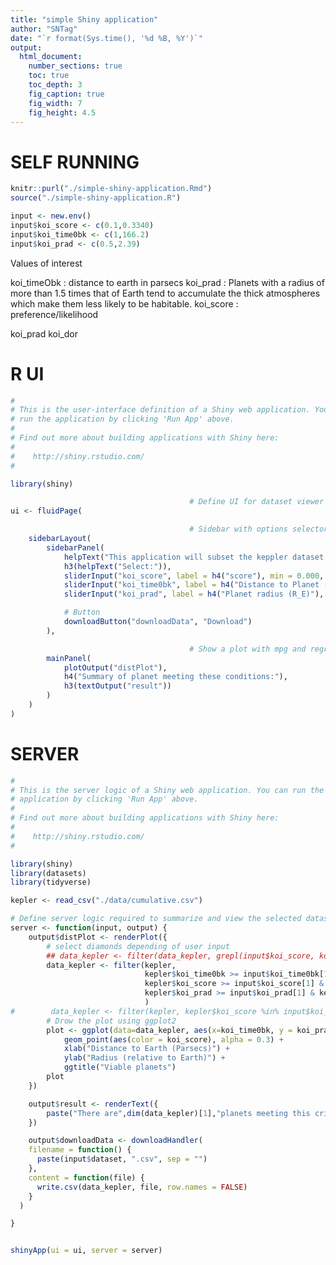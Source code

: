 ```yaml
---
title: "simple Shiny application"
author: "SNTag"
date: "`r format(Sys.time(), '%d %B, %Y')`"
output:
  html_document:
    number_sections: true
    toc: true
    toc_depth: 3
    fig_caption: true
    fig_width: 7
    fig_height: 4.5
---
```


# SELF RUNNING

```R
knitr::purl("./simple-shiny-application.Rmd")
source("./simple-shiny-application.R")
```
```R
input <- new.env()
input$koi_score <- c(0.1,0.3340)
input$koi_time0bk <- c(1,166.2)
input$koi_prad <- c(0.5,2.39)
```
Values of interest


koi_timeObk : distance to earth in parsecs
koi_prad    : Planets with a radius of more than 1.5 times that of Earth tend to accumulate the thick atmospheres which make them less likely to be habitable.
koi_score   : preference/likelihood

koi_prad
koi_dor



# R UI

```R
#
# This is the user-interface definition of a Shiny web application. You can
# run the application by clicking 'Run App' above.
#
# Find out more about building applications with Shiny here:
#
#    http://shiny.rstudio.com/
#

library(shiny)

                                        # Define UI for dataset viewer application
ui <- fluidPage(

                                        # Sidebar with options selectors
    sidebarLayout(
        sidebarPanel(
            helpText("This application will subset the keppler dataset to data of interest."),
            h3(helpText("Select:")),
            sliderInput("koi_score", label = h4("score"), min = 0.000, max = 1.000, value = c(0.1,0.3340)),
            sliderInput("koi_time0bk", label = h4("Distance to Planet (parsecs)"), min=120.5, max = 1472.5, value = c(50,137.2)),
            sliderInput("koi_prad", label = h4("Planet radius (R_E)"), min = 1.08, max = 5.200346, value = c(1,2.39)),

            # Button
            downloadButton("downloadData", "Download")
        ),

                                        # Show a plot with mpg and regression line
        mainPanel(
            plotOutput("distPlot"),
            h4("Summary of planet meeting these conditions:"),
            h3(textOutput("result"))
        )
    )
)

```

# SERVER

```R
#
# This is the server logic of a Shiny web application. You can run the
# application by clicking 'Run App' above.
#
# Find out more about building applications with Shiny here:
#
#    http://shiny.rstudio.com/
#

library(shiny)
library(datasets)
library(tidyverse)

kepler <- read_csv("./data/cumulative.csv")

# Define server logic required to summarize and view the selected dataset
server <- function(input, output) {
    output$distPlot <- renderPlot({
        # select diamonds depending of user input
        ## data_kepler <- filter(data_kepler, grepl(input$koi_score, koi_score), grepl(input$koi_time0bk, koi_time0bk), grepl(input$koi_prad, koi_prad))
        data_kepler <- filter(kepler,
                              kepler$koi_time0bk >= input$koi_time0bk[1] & kepler$koi_time0bk <= input$koi_time0bk[2],
                              kepler$koi_score >= input$koi_score[1] & kepler$koi_score <= input$koi_score[2],
                              kepler$koi_prad >= input$koi_prad[1] & kepler$koi_prad <= input$koi_prad[2]
                              )
#        data_kepler <- filter(kepler, kepler$koi_score %in% input$koi_score, kepler$koi_time0bk %in% input$koi_time0bk, kepler$koi_prad %in% input$koi_prad)
        # Drow the plot using ggplot2
        plot <- ggplot(data=data_kepler, aes(x=koi_time0bk, y = koi_prad))+
            geom_point(aes(color = koi_score), alpha = 0.3) +
            xlab("Distance to Earth (Parsecs)") +
            ylab("Radius (relative to Earth)") +
            ggtitle("Viable planets")
        plot
    })

    output$result <- renderText({
        paste("There are",dim(data_kepler)[1],"planets meeting this criteria.")
    })

    output$downloadData <- downloadHandler(
    filename = function() {
      paste(input$dataset, ".csv", sep = "")
    },
    content = function(file) {
      write.csv(data_kepler, file, row.names = FALSE)
    }
  )

}


shinyApp(ui = ui, server = server)
```
